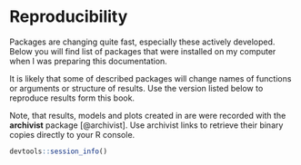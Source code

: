 # Reproducibility

Packages are changing quite fast, especially these actively developed.
Below you will find list of packages that were installed on my computer when I was preparing this documentation.

It is likely that some of described packages will change names of functions or arguments or structure of results. Use the version listed below to reproduce results form this book.

Note, that results, models and plots created in are were recorded with the **archivist** package [@archivist]. Use archivist links to retrieve their binary copies directly to your R console.


```r
devtools::session_info()
```
